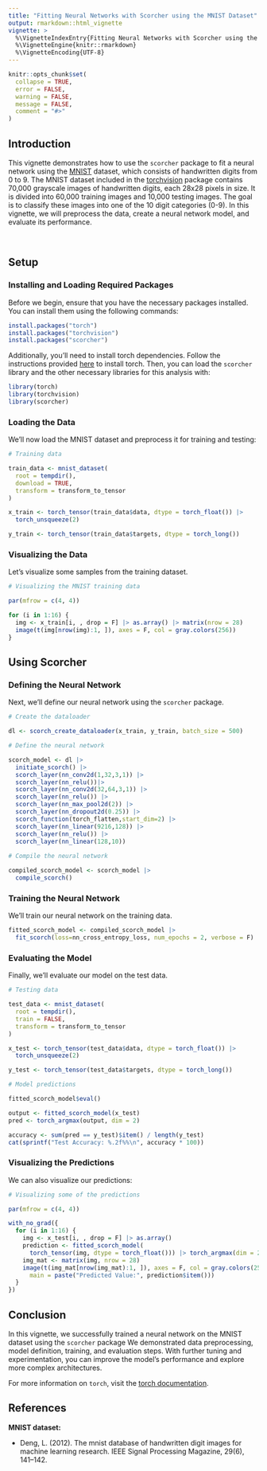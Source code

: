 ```yaml
---
title: "Fitting Neural Networks with Scorcher using the MNIST Dataset"
output: rmarkdown::html_vignette
vignette: >
  %\VignetteIndexEntry{Fitting Neural Networks with Scorcher using the MNIST Dataset}
  %\VignetteEngine{knitr::rmarkdown}
  %\VignetteEncoding{UTF-8}
---
```


```r
knitr::opts_chunk$set(
  collapse = TRUE,
  error = FALSE,
  warning = FALSE,
  message = FALSE,
  comment = "#>"
)
```

## Introduction

This vignette demonstrates how to use the `scorcher` package to fit a neural network using the [MNIST](https://github.com/mlverse/torchvision/blob/main/R/dataset-mnist.R) dataset, which consists of handwritten digits from 0 to 9. The MNIST dataset included in the [torchvision](https://torchvision.mlverse.org/) package contains 70,000 grayscale images of handwritten digits, each 28x28 pixels in size. It is divided into 60,000 training images and 10,000 testing images. The goal is to classify these images into one of the 10 digit categories (0-9). In this vignette, we will preprocess the data, create a neural network model, and evaluate its performance.

<br>

## Setup

### Installing and Loading Required Packages

Before we begin, ensure that you have the necessary packages installed. You can install them using the following commands:

```r
install.packages("torch")
install.packages("torchvision")
install.packages("scorcher")
```

Additionally, you'll need to install torch dependencies. Follow the instructions provided [here](https://torch.mlverse.org/start/installation/) to install torch. Then, you can load the `scorcher` library and the other necessary libraries for this analysis with:

```r
library(torch)
library(torchvision)
library(scorcher)
```

### Loading the Data

We'll now load the MNIST dataset and preprocess it for training and testing:

```r
# Training data

train_data <- mnist_dataset(
  root = tempdir(),
  download = TRUE,
  transform = transform_to_tensor
)

x_train <- torch_tensor(train_data$data, dtype = torch_float()) |> 
  torch_unsqueeze(2)

y_train <- torch_tensor(train_data$targets, dtype = torch_long())

```

### Visualizing the Data

Let's visualize some samples from the training dataset.

```r
# Visualizing the MNIST training data

par(mfrow = c(4, 4))

for (i in 1:16) {
  img <- x_train[i, , drop = F] |> as.array() |> matrix(nrow = 28)
  image(t(img[nrow(img):1, ]), axes = F, col = gray.colors(256))
}
```

## Using Scorcher

### Defining the Neural Network

Next, we'll define our neural network using the `scorcher` package.

```r
# Create the dataloader

dl <- scorch_create_dataloader(x_train, y_train, batch_size = 500)

# Define the neural network

scorch_model <- dl |> 
  initiate_scorch() |> 
  scorch_layer(nn_conv2d(1,32,3,1)) |> 
  scorch_layer(nn_relu())|>
  scorch_layer(nn_conv2d(32,64,3,1)) |> 
  scorch_layer(nn_relu()) |>
  scorch_layer(nn_max_pool2d(2)) |> 
  scorch_layer(nn_dropout2d(0.25)) |>
  scorch_function(torch_flatten,start_dim=2) |> 
  scorch_layer(nn_linear(9216,128)) |>
  scorch_layer(nn_relu()) |> 
  scorch_layer(nn_linear(128,10))
  
# Compile the neural network

compiled_scorch_model <- scorch_model |>
  compile_scorch()
```

### Training the Neural Network

We'll train our neural network on the training data.

```r
fitted_scorch_model <- compiled_scorch_model |> 
  fit_scorch(loss=nn_cross_entropy_loss, num_epochs = 2, verbose = F)
```

### Evaluating the Model

Finally, we'll evaluate our model on the test data.

```r
# Testing data

test_data <- mnist_dataset(
  root = tempdir(),
  train = FALSE,
  transform = transform_to_tensor
)

x_test <- torch_tensor(test_data$data, dtype = torch_float()) |> 
  torch_unsqueeze(2)

y_test <- torch_tensor(test_data$targets, dtype = torch_long())

# Model predictions

fitted_scorch_model$eval()

output <- fitted_scorch_model(x_test)
pred <- torch_argmax(output, dim = 2)

accuracy <- sum(pred == y_test)$item() / length(y_test)
cat(sprintf("Test Accuracy: %.2f%%\n", accuracy * 100))
```

### Visualizing the Predictions 

We can also visualize our predictions:

```r
# Visualizing some of the predictions

par(mfrow = c(4, 4))

with_no_grad({
  for (i in 1:16) {
    img <- x_test[i, , drop = F] |> as.array() 
    prediction <- fitted_scorch_model(
      torch_tensor(img, dtype = torch_float())) |> torch_argmax(dim = 2) - 1
    img_mat <- matrix(img, nrow = 28)
    image(t(img_mat[nrow(img_mat):1, ]), axes = F, col = gray.colors(256), 
      main = paste("Predicted Value:", prediction$item()))
  }
})
```

## Conclusion

In this vignette, we successfully trained a neural network on the MNIST dataset using the `scorcher` package We demonstrated data preprocessing, model definition, training, and evaluation steps. With further tuning and experimentation, you can improve the model's performance and explore more complex architectures.

For more information on `torch`, visit the [torch documentation](https://torch.mlverse.org/).

## References

**MNIST dataset:**

+ Deng, L. (2012). The mnist database of handwritten digit images for machine learning research. IEEE Signal Processing Magazine, 29(6), 141–142.
